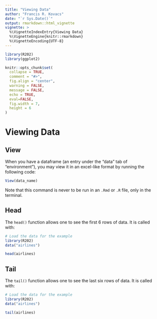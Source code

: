 ```yaml
---
title: "Viewing Data"
author: "Francis R. Kovacs"
date: "`r Sys.Date()`"
output: rmarkdown::html_vignette
vignette: >
  %\VignetteIndexEntry{Viewing Data}
  %\VignetteEngine{knitr::rmarkdown}
  %\VignetteEncoding{UTF-8}
---
```


```r
library(R202)
library(ggplot2)

knitr::opts_chunk$set(
  collapse = TRUE,
  comment = "#>",
  fig.align = "center",
  warning = FALSE,
  message = FALSE,
  echo = TRUE,
  eval=FALSE,
  fig.width = 7,
  height = 6
)
```

# Viewing Data

## View

When you have a dataframe (an entry under the "data" tab of "environment"), you may view it in an excel-like format by running the following code:

```r
View(data_name)
```

Note that this command is never to be run in an `.Rmd` or `.R` file, only in the terminal.

## Head

The `head()` function allows one to see the first 6 rows of data. It is called with:

```r
# Load the data for the example
library(R202)
data("airlines")

head(airlines)
```

## Tail

The `tail()` function allows one to see the last six rows of data. It is called with:

```r
# Load the data for the example
library(R202)
data("airlines")

tail(airlines)
```



